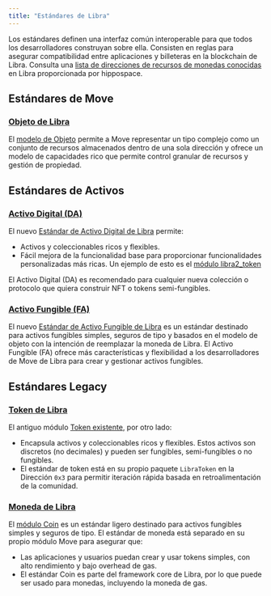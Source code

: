 ```yaml
---
title: "Estándares de Libra"
---
```


Los estándares definen una interfaz común interoperable para que todos los desarrolladores construyan
sobre ella. Consisten en reglas para asegurar compatibilidad entre aplicaciones y
billeteras en la blockchain de Libra. Consulta una [lista de direcciones de recursos de monedas conocidas](https://github.com/hippospace/libra2-coin-list)
en Libra proporcionada por hippospace.

## Estándares de Move

### [Objeto de Libra](/build/smart-contracts/objects)

El [modelo de Objeto](https://github.com/libra2org/libra2-core/blob/main/libra2-move/framework/libra2-framework/sources/object.move)
permite a Move representar un tipo complejo como un conjunto de recursos almacenados dentro de una
sola dirección y ofrece un modelo de capacidades rico que permite control granular
de recursos y gestión de propiedad.

## Estándares de Activos

### [Activo Digital (DA)](/build/smart-contracts/digital-asset)

El nuevo [Estándar de Activo Digital de Libra](https://github.com/libra2org/libra2-core/blob/main/libra2-move/framework/libra2-token-objects/sources/token.move)
permite:

- Activos y coleccionables ricos y flexibles.
- Fácil mejora de la funcionalidad base para proporcionar funcionalidades
  personalizadas más ricas. Un ejemplo de esto es el [módulo libra2\_token](https://github.com/libra2org/libra2-core/blob/main/libra2-move/framework/libra2-token-objects/sources/libra2_token.move)

El Activo Digital (DA) es recomendado para cualquier nueva colección o protocolo que quiera
construir NFT o tokens semi-fungibles.

### [Activo Fungible (FA)](/build/smart-contracts/fungible-asset)

El nuevo [Estándar de Activo Fungible de Libra](https://github.com/libra2org/libra2-core/blob/main/libra2-move/framework/libra2-framework/sources/fungible_asset.move)
es un estándar destinado para activos fungibles simples, seguros de tipo y basados en el modelo
de objeto con la intención de reemplazar la moneda de Libra. El Activo Fungible (FA) ofrece más características
y flexibilidad a los desarrolladores de Move de Libra para crear y gestionar activos fungibles.

## Estándares Legacy

### [Token de Libra](/build/smart-contracts/libra2-token)

El antiguo
módulo [Token existente](https://github.com/libra2org/libra2-core/blob/main/libra2-move/framework/libra2-token/sources/token.move),
por otro lado:

- Encapsula activos y coleccionables ricos y flexibles. Estos activos son discretos
  (no decimales) y pueden ser fungibles, semi-fungibles o no fungibles.
- El estándar de token está en su propio paquete `LibraToken` en la Dirección `0x3` para
  permitir iteración rápida basada en retroalimentación de la comunidad.

### [Moneda de Libra](/build/smart-contracts/libra2-coin)

El [módulo Coin](https://github.com/libra2org/libra2-core/blob/main/libra2-move/framework/libra2-framework/sources/coin.move)
es un estándar ligero destinado para activos fungibles simples y seguros de tipo. El
estándar de moneda está separado en su propio módulo Move para asegurar que:

- Las aplicaciones y usuarios puedan crear y usar tokens simples, con alto rendimiento
  y bajo overhead de gas.
- El estándar Coin es parte del framework core de Libra, por lo que puede ser usado para
  monedas, incluyendo la moneda de gas.
